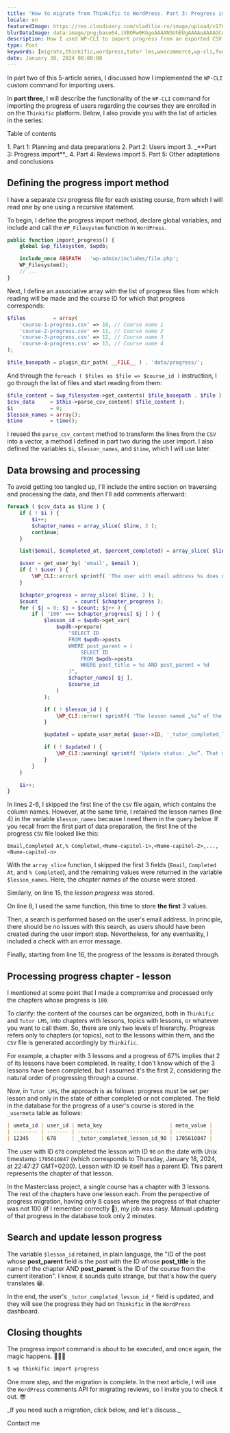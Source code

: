 ```yaml
---
title: 'How to migrate from Thinkific to WordPress. Part 3: Progress import'
locale: en
featuredImage: https://res.cloudinary.com/vladilie-ro/image/upload/v1706196659/blog/1.%20migrate-thinkific-to-wordpress/v5ypjuldovovlpqw1cc3.webp
blurDataImage: data:image/png;base64,iVBORw0KGgoAAAANSUhEUgAAAAoAAAAGCAIAAAB1kpiRAAAACXBIWXMAAAPoAAAD6AG1e1JrAAAAxUlEQVR4nAG6AEX/ANLS0t/f3+vr6+3t6+/y8fHy7/X39+/y8ens693f3gCZr8qmutOqwtuyxNrK1+b7+/j8//75/Pv19/fo6u0AOG2gKGGRNGiYPHCgUoO2gLPNnNXgmtLels/ZkMrVAKO51qnA3J2zy52yzH+0yxSesQB4iABOWwBicgCKoQDHx8VaTTwkEgAnEwBRQSxNTjkEGREADQA/Vkxmk5oAHg8ARzATLxsAHQAAHgIAMyAGOiQNUTsgaU8yPSsXAbliTzFAqmUAAAAASUVORK5CYII=
description: How I used WP-CLI to import progress from an exported CSV file from Thinkific.
type: Post
keywords: [migrate,thinkific,wordpress,tutor lms,woocommerce,wp-cli,functions,commands,progress import,reading from file,chapter,lesson]
date: January 30, 2024 08:00:00
---
```

In <Link href="/blog/migrate-thinkific-wordpress-part-2-users-import">part two</Link> of this 5-article series, I discussed how I implemented the `WP-CLI` custom command for importing users.

In **part three**, I will describe the functionality of the `WP-CLI` command for importing the progress of users regarding the courses they are enrolled in on the `Thinkific` platform.
Below, I also provide you with the list of articles in the series:
<div className='rounded-md border p-2 bg-gray-50 dark:bg-slate-900'>
    <p>Table of contents</p>
    1. <Link href="/blog/migrate-thinkific-wordpress-part-1-planning-data-preparation">Part 1: Planning and data preparations</Link>
    2. <Link href="/blog/migrate-thinkific-wordpress-part-2-users-import">Part 2: Users import</Link>
    3. _**Part 3: Progress import**_
    4. <Link href="/blog/migrate-thinkific-wordpress-part-4-reviews-import">Part 4: Reviews import</Link>
    5. <Link href="/blog/migrate-thinkific-wordpress-part-5-adaptations-conclusions">Part 5: Other adaptations and conclusions</Link>
</div>

## Defining the progress import method
I have a separate `CSV` progress file for each existing course, from which I will read one by one using a recursive statement.

To begin, I define the progress import method, declare global variables, and include and call the `WP_Filesystem` function in `WordPress`.
```php showLineNumbers title="class-wpcli.php"
public function import_progress() {
    global $wp_filesystem, $wpdb;

    include_once ABSPATH . 'wp-admin/includes/file.php';
    WP_Filesystem();
    // ...
}
```
Next, I define an associative array with the list of progress files from which reading will be made and the course ID for which that progress corresponds:
```php showLineNumbers title="class-wpcli.php"
$files         = array(
    'course-1-progress.csv' => 10, // Course name 1
    'course-2-progress.csv' => 11, // Course name 2
    'course-3-progress.csv' => 12, // Course name 3
    'course-4-progress.csv' => 13, // Course name 4
);

$file_basepath = plugin_dir_path( __FILE__ ) . 'data/progress/';
```
And through the `foreach ( $files as $file => $course_id )` instruction, I go through the list of files and start reading from them:
```php showLineNumbers title="class-wpcli.php"
$file_content = $wp_filesystem->get_contents( $file_basepath . $file );
$csv_data     = $this->parse_csv_content( $file_content );
$i            = 0;
$lesson_names = array();
$time         = time();
```
I reused the `parse_csv_content` method to transform the lines from the `CSV` into a vector, a method I defined in <Link href="/blog/migrate-thinkific-wordpress-part-2-users-import">part two</Link> during the user import.
I also defined the variables `$i`, `$lesson_names`, and `$time`, which I will use later.

## Data browsing and processing
To avoid getting too tangled up, I'll include the entire section on traversing and processing the data, and then I'll add comments afterward:
```php showLineNumbers title="class-wpcli.php"
foreach ( $csv_data as $line ) {
    if ( ! $i ) {
        $i++;
        $chapter_names = array_slice( $line, 3 );
        continue;
    }

    list($email, $completed_at, $percent_completed) = array_slice( $line, 0, 3 );

    $user = get_user_by( 'email', $email );
    if ( ! $user ) {
        \WP_CLI::error( sprintf( 'The user with email address %s does not exist.', $email ) );
    }

    $chapter_progress = array_slice( $line, 3 );
    $count            = count( $chapter_progress );
    for ( $j = 0; $j < $count; $j++ ) {
        if ( '100' === $chapter_progress[ $j ] ) {
            $lesson_id = $wpdb->get_var(
                $wpdb->prepare(
                    "SELECT ID
                    FROM $wpdb->posts
                    WHERE post_parent = (
                        SELECT ID
                        FROM $wpdb->posts
                        WHERE post_title = %s AND post_parent = %d
                    )",
                    $chapter_names[ $j ],
                    $course_id
                )
            );

            if ( ! $lesson_id ) {
                \WP_CLI::error( sprintf( 'The lesson named „%s” of the course „” not found.', $chapter_names[ $j ], $course_id ) );
            }

            $updated = update_user_meta( $user->ID, '_tutor_completed_lesson_id_' . $lesson_id, $time );

            if ( ! $updated ) {
                \WP_CLI::warning( sprintf( 'Update status: „%s”. That means failure or the value already exists.', $updated ) );
            }
        }
    }

    $i++;
}
```
In lines 2-6, I skipped the first line of the `CSV` file again, which contains the column names.
However, at the same time, I retained the lesson names (line 4) in the variable `$lesson_names` because I need them in the query below.
If you recall from the first part of <Link href="/blog/migrate-thinkific-wordpress-part-1-planning-data-preparation">data preparation</Link>, the first line of the progress `CSV` file looked like this:
```csv
Email,Completed At,% Completed,<Nume-capitol-1>,<Nume-capitol-2>,...,<Nume-capitol-n>
```
With the `array_slice` function, I skipped the first 3 fields (`Email`, `Completed At`, and `% Completed`), and the remaining values were returned in the variable `$lesson_names`.
Here, the _chapter names_ of the course were stored.

Similarly, on line 15, the _lesson progress_ was stored.

On line 8, I used the same function, this time to store **the first** 3 values.

Then, a search is performed based on the user's email address.
In principle, there should be no issues with this search, as users should have been created during the user import step.
Nevertheless, for any eventuality, I included a check with an error message.

Finally, starting from line 16, the progress of the lessons is iterated through.

## Processing progress chapter - lesson
I mentioned at some point that I made a compromise and processed only the chapters whose progress is `100`.

To clarify: the content of the courses can be organized, both in `Thinkific` and `Tutor LMS`, into chapters with lessons, topics with lessons, or whatever you want to call them.
So, there are only two levels of hierarchy.
Progress refers only to chapters (or topics), not to the lessons within them, and the `CSV` file is generated accordingly by `Thinkific`.

For example, a chapter with 3 lessons and a progress of 67% implies that 2 of its lessons have been completed.
In reality, I don't know which of the 3 lessons have been completed, but I assumed it's the first 2, considering the natural order of progressing through a course.

Now, in `Tutor LMS`, the approach is as follows: progress must be set per lesson and only in the state of either completed or not completed.
The field in the database for the progress of a user's course is stored in the `_usermeta` table as follows:
```markdown
| umeta_id | user_id | meta_key                      | meta_value |
| -------- | ------- | ----------------------------- | ---------- |
| 12345    | 678     | _tutor_completed_lesson_id_90 | 1705610847 |
```
The user with ID `678` completed the lesson with ID `90` on the date with Unix timestamp `1705610847` (which corresponds to Thursday, January 18, 2024, at 22:47:27 GMT+0200).
Lesson with ID `90` itself has a parent ID.
This parent represents the chapter of that lesson.

In the Masterclass project, a single course has a chapter with 3 lessons.
The rest of the chapters have one lesson each.
From the perspective of progress migration, having only 8 cases where the progress of that chapter was not 100 (if I remember correctly 🤔), my job was easy.
Manual updating of that progress in the database took only 2 minutes.

## Search and update lesson progress
The variable `$lesson_id` retained, in plain language, the "ID of the post whose **post_parent** field is the post with the ID whose **post_title** is the name of the chapter AND **post_parent** is the ID of the course from the current iteration".
I know, it sounds quite strange, but that's how the query translates 😁.

In the end, the user's `_tutor_completed_lesson_id_*` field is updated, and they will see the progress they had on `Thinkific` in the `WordPress` dashboard.

## Closing thoughts
The progress import command is about to be executed, and once again, the magic happens. 🧙🏼‍♂️
```sh
$ wp thinkific import progress
```

One more step, and the migration is complete.
In <Link href="/blog/migrate-thinkific-wordpress-part-4-reviews-import">the next article</Link>, I will use the `WordPress` comments API for migrating reviews, so I invite you to check it out. 😎

<div className='mb-4 flex flex-col items-center rounded-md border border-blue-600 p-2'>
    <p className="text-center mt-0">_If you need such a migration, click below, and let's discuss._</p>
    <Link href='/contact' className="animate-text-bg rounded-md bg-gradient-to-r from-blue-600 via-gray-600 to-green-500 bg-[length:400%] px-2 py-1 text-white hover:text-white">Contact me</Link>
</div>